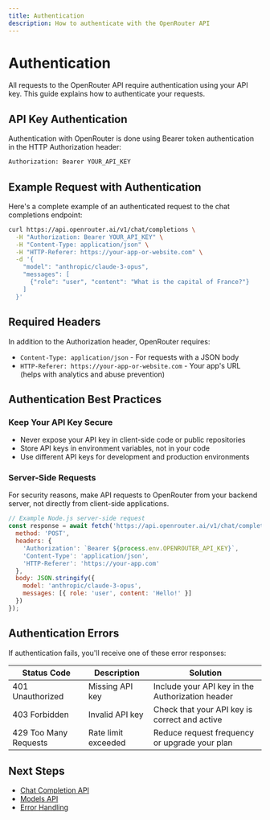 ```yaml
---
title: Authentication
description: How to authenticate with the OpenRouter API
---
```


# Authentication

All requests to the OpenRouter API require authentication using your API key. This guide explains how to authenticate your requests.

## API Key Authentication

Authentication with OpenRouter is done using Bearer token authentication in the HTTP Authorization header:

```bash
Authorization: Bearer YOUR_API_KEY
```

## Example Request with Authentication

Here's a complete example of an authenticated request to the chat completions endpoint:

```bash
curl https://api.openrouter.ai/v1/chat/completions \
  -H "Authorization: Bearer YOUR_API_KEY" \
  -H "Content-Type: application/json" \
  -H "HTTP-Referer: https://your-app-or-website.com" \
  -d '{
    "model": "anthropic/claude-3-opus",
    "messages": [
      {"role": "user", "content": "What is the capital of France?"}
    ]
  }'
```

## Required Headers

In addition to the Authorization header, OpenRouter requires:

- `Content-Type: application/json` - For requests with a JSON body
- `HTTP-Referer: https://your-app-or-website.com` - Your app's URL (helps with analytics and abuse prevention)

## Authentication Best Practices

### Keep Your API Key Secure

- Never expose your API key in client-side code or public repositories
- Store API keys in environment variables, not in your code
- Use different API keys for development and production environments

### Server-Side Requests

For security reasons, make API requests to OpenRouter from your backend server, not directly from client-side applications.

```javascript
// Example Node.js server-side request
const response = await fetch('https://api.openrouter.ai/v1/chat/completions', {
  method: 'POST',
  headers: {
    'Authorization': `Bearer ${process.env.OPENROUTER_API_KEY}`,
    'Content-Type': 'application/json',
    'HTTP-Referer': 'https://your-app.com'
  },
  body: JSON.stringify({
    model: 'anthropic/claude-3-opus',
    messages: [{ role: 'user', content: 'Hello!' }]
  })
});
```

## Authentication Errors

If authentication fails, you'll receive one of these error responses:

| Status Code | Description | Solution |
|-------------|-------------|----------|
| 401 Unauthorized | Missing API key | Include your API key in the Authorization header |
| 403 Forbidden | Invalid API key | Check that your API key is correct and active |
| 429 Too Many Requests | Rate limit exceeded | Reduce request frequency or upgrade your plan |

## Next Steps

- [Chat Completion API](/docs/api/chat-completion)
- [Models API](/docs/api/models)
- [Error Handling](/docs/api/errors)
